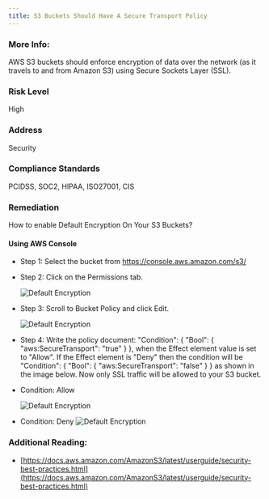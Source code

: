 ```yaml
---
title: S3 Buckets Should Have A Secure Transport Policy
---
```


### More Info:

AWS S3 buckets should enforce encryption of data over the network (as it travels to and from Amazon S3) using Secure Sockets Layer (SSL).

### Risk Level

High

### Address

Security

### Compliance Standards

PCIDSS, SOC2, HIPAA, ISO27001, CIS

### Remediation

How to enable Default Encryption On Your S3 Buckets?

#### Using AWS Console

- Step 1: Select the bucket from https://console.aws.amazon.com/s3/

- Step 2: Click on the Permissions tab.

  <img
    alt="Default Encryption"
    src="/images/aws/audit/aws_s3_s3_https_step2.png"
  />

- Step 3: Scroll to Bucket Policy and click Edit.

  <img
    alt="Default Encryption"
    src="/images/aws/audit/aws_s3_s3_https_step3.png"
  />

- Step 4: Write the policy document: "Condition": \{ "Bool": \{ "aws:SecureTransport": "true" \} \}, when the Effect element value is set to "Allow". If the Effect element is "Deny" then the condition will be "Condition": \{ "Bool": \{ "aws:SecureTransport": "false" \} \} as shown in the image below. Now only SSL traffic will be allowed to your S3 bucket.

* Condition: Allow

  <img
    alt="Default Encryption"
    src="/images/aws/audit/aws_s3_s3_https_step4_condition_allow.png"
  />

* Condition: Deny
  <img
    alt="Default Encryption"
    src="/images/aws/audit/aws_s3_s3_https_step4_condition_deny.png"
  />

### Additional Reading:

- [https://docs.aws.amazon.com/AmazonS3/latest/userguide/security-best-practices.html](https://docs.aws.amazon.com/AmazonS3/latest/userguide/security-best-practices.html)
